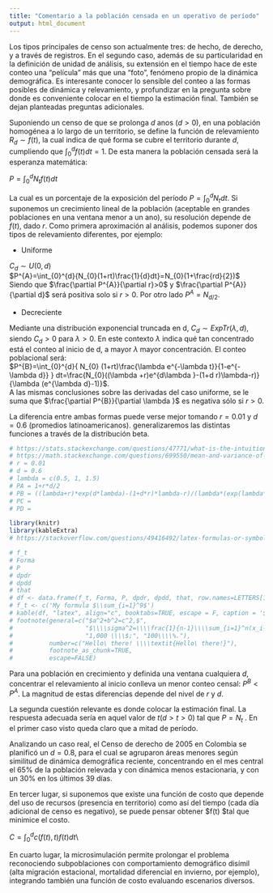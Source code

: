 ```yaml
---
title: "Comentario a la población censada en un operativo de período"
output: html_document
---
```




Los tipos principales de censo son actualmente tres: de hecho, de 
derecho, y a través de registros. En el segundo caso, además de su particularidad en la 
definición de unidad de análisis, su extensión en el tiempo hace de este 
conteo una "película" más que una "foto", fenómeno propio de la dinámica demográfica. 
Es interesante conocer lo sensible del conteo a las formas posibles de 
dinámica y relevamiento, y profundizar en la pregunta sobre donde es 
conveniente colocar en el tiempo la estimación final. También se dejan 
planteadas preguntas adicionales.

Suponiendo un censo de que se prolonga $d$ anos ($d>0$), 
en una población homogénea a lo largo de un territorio, se define la 
función de relevamiento $R_{d}\sim f(t)$, la cual indica de qué forma 
se cubre el territorio durante $d$, cumpliendo que $\int_{0}^{d}{f(t) dt}=1$.
De esta manera la población censada será la esperanza matemática:  

$P=\int_{0}^{d}{{}_{ }{}^{ }N_{t}}f(t) dt$
  
La cual es un porcentaje de la exposición del período $P=\int_{0}^{d}{N_{t}}dt$. 
Si suponemos un crecimiento lineal de la población (aceptable en grandes 
poblaciones en una ventana menor a un ano), su resolución depende de $f(t)$, dado $r$. 
Como primera aproximación al análisis, podemos suponer dos tipos de relevamiento diferentes, por ejemplo:
   
* Uniforme   

$C_{d}\sim U(0,d)$  
$P^{A}=\int_{0}^{d}{N_{0}(1+rt)\frac{1}{d}dt}=N_{0}(1+\frac{rd}{2})$
Siendo que $\frac{\partial P^{A}}{\partial r}>0$ y $\frac{\partial P^{A}}{\partial d}$ será positiva solo si $r>0$. Por otro lado $P^{A}=N_{d/2}.$
   
* Decreciente

Mediante una distribución exponencial truncada en d, $C_{d}\sim ExpTr(\lambda ,d)$, siendo $C_{d}>0$ para $\lambda>0$. En este contexto $\lambda$ indica qué tan concentrado está el conteo 
al inicio de d, a mayor $\lambda$ mayor concentración. El conteo poblacional será:  
$P^{B}=\int_{0}^{d}{ N_{0} (1+rt)\frac{\lambda e^{-\lambda t}}{1-e^{-\lambda d}} } dt=\frac{N_{0}((\lambda +r)e^{d\lambda }-(1+d r)\lambda-r)}{\lambda (e^{\lambda d}-1)}$.  
A las mismas conclusiones sobre las derivadas del caso uniforme, se le suma que $\frac{\partial P^{B}}{\partial \lambda }$ es negativa sólo si $r>0$.


La diferencia entre ambas formas puede verse mejor tomando $r=0.01$ y $d=0.6$ (promedios latinoamericanos). generalizaremos las distintas funciones a través de la distribución beta.





```r
# https://stats.stackexchange.com/questions/47771/what-is-the-intuition-behind-beta-distribution
# https://math.stackexchange.com/questions/699550/mean-and-variance-of-truncated-generalized-beta-distribution
# r = 0.01
# d = 0.6
# lambda = c(0.5, 1, 1.5)
# PA = 1+r*d/2
# PB = ((lambda+r)*exp(d*lambda)-(1+d*r)*lambda-r)/(lambda*(exp(lambda*d)-1))
# PC = 
# PD = 


```

```r
library(knitr)
library(kableExtra)
# https://stackoverflow.com/questions/49416492/latex-formulas-or-symbols-in-table-cells-using-knitr-and-kableextra-in-r-markdow

# f_t
# Forma
# P
# dpdr
# dpdd
# that
# df <- data.frame(f_t, Forma, P, dpdr, dpdd, that, row.names=LETTERS[1:6])
# f_t <- c('My formula $\\sum_{i=1}^9$')
# kable(df, "latex", align="c", booktabs=TRUE, escape = F, caption = '$\\Gamma$') %>%
# footnote(general=c("$a^2+b^2=c^2,$",     
#                    "$\\\\sigma^2=\\\\frac{1}{n-1}\\\\sum_{i=1}^n(x_i-\\\\bar{x})^2;$", 
#                    "1,000 \\\\$;", "100\\\\%."),
#          number=c("Hello\ there! \\\\textit{Hello\ there!}"),
#          footnote_as_chunk=TRUE, 
#          escape=FALSE)
```


Para una población en crecimiento y definida una ventana cualquiera $d$, concentrar el relevamiento al inicio conlleva un menor conteo censal: $P^{B}<P^{A}$. La magnitud de estas diferencias depende del nivel de $r$ y $d$.


La segunda cuestión relevante es donde colocar la estimación final. La respuesta adecuada sería en aquel valor de $t (d_{ }>t>0)$ tal que $P={}_{ }{}^{ }N_{t}$ . En el primer caso visto queda claro que a mitad de período. 



























Analizando un caso real, el Censo de derecho de 2005 en Colombia se planificó un $d=0.8$, para el cual se agruparon áreas menores según similitud de dinámica demográfica reciente, concentrando en el mes central el 65% de la población relevada y con dinámica menos estacionaria, y con un 30% en los últimos 39 días.





















En tercer lugar, si suponemos que existe una función de costo 
que depende del uso de recursos (presencia en territorio) como así del 
tiempo (cada día adicional de censo es negativo), se puede pensar 
obtener $f(t) $tal que minimice el costo.

$C=\int_{0}^{d}{c(f(t),t)}f(t) dt$\\


En cuarto lugar, la microsimulación permite prolongar el problema 
reconociendo subpoblaciones con comportamiento demográfico disímil (alta 
migración estacional, mortalidad diferencial en invierno, por ejemplo), 
integrando también una función de costo evaluando escenarios diversos. 




























